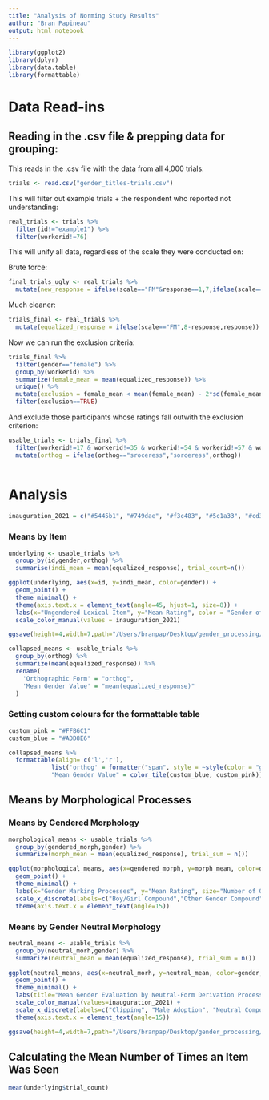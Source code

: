 ```yaml
---
title: "Analysis of Norming Study Results"
author: "Bran Papineau"
output: html_notebook
---
```


```r
library(ggplot2)
library(dplyr)
library(data.table)
library(formattable)
```

# Data Read-ins

## Reading in the .csv file & prepping data for grouping:


This reads in the .csv file with the data from all 4,000 trials:

```r
trials <- read.csv("gender_titles-trials.csv")
```

This will filter out example trials + the respondent who reported not understanding: 

```r
real_trials <- trials %>%
  filter(id!="example1") %>% 
  filter(workerid!=76)
```


This will unify all data, regardless of the scale they were conducted on:

Brute force:
```r
final_trials_ugly <- real_trials %>%
  mutate(new_response = ifelse(scale=="FM"&response==1,7,ifelse(scale=="FM"&response==2,6,ifelse(scale=="FM"&response==3,5, ifelse(scale=="FM"&response==5,3, ifelse(scale=="FM"&response==6,2, ifelse(scale=="FM"&response==7,1,ifelse(scale=="FM"&response==4,4,response))))))))
```

Much cleaner:
```r
trials_final <- real_trials %>% 
  mutate(equalized_response = ifelse(scale=="FM",8-response,response))
```

Now we can run the exclusion criteria:

```r
trials_final %>% 
  filter(gender=="female") %>% 
  group_by(workerid) %>%
  summarize(female_mean = mean(equalized_response)) %>%
  unique() %>% 
  mutate(exclusion = female_mean < mean(female_mean) - 2*sd(female_mean)) %>%
  filter(exclusion==TRUE)
```

And exclude those participants whose ratings fall outwith the exclusion criterion: 

```r
usable_trials <- trials_final %>%
  filter(workerid!=17 & workerid!=35 & workerid!=54 & workerid!=57 & workerid!=68 & workerid!=69 & workerid!=72 & workerid!=86 & workerid!=89 & workerid != 107 & workerid != 111) %>%
  mutate(orthog = ifelse(orthog=="sroceress","sorceress",orthog)) 
  
```


# Analysis

```r
inauguration_2021 = c("#5445b1", "#749dae", "#f3c483", "#5c1a33", "#cd3341","#f7dc6a")
```

### Means by Item

```r
underlying <- usable_trials %>%
  group_by(id,gender,orthog) %>%
  summarise(indi_mean = mean(equalized_response), trial_count=n())
```

```r
ggplot(underlying, aes(x=id, y=indi_mean, color=gender)) + 
  geom_point() + 
  theme_minimal() + 
  theme(axis.text.x = element_text(angle=45, hjust=1, size=8)) + 
  labs(x="Ungendered Lexical Item", y="Mean Rating", color = "Gender of Form", title="Mean Gender Rating by Ungendered Form and Gender Seen") + 
  scale_color_manual(values = inauguration_2021)
```
```r
ggsave(height=4,width=7,path="/Users/branpap/Desktop/gender_processing/talks_and_papers/qp_paper",filename="norming_values.png")
```


```r
collapsed_means <- usable_trials %>%
  group_by(orthog) %>%
  summarize(mean(equalized_response)) %>%
  rename(
    'Orthographic Form' = "orthog",
    'Mean Gender Value' = "mean(equalized_response)"
  )
```


### Setting custom colours for the formattable table

```r
custom_pink = "#FFB6C1"
custom_blue = "#ADD8E6"
```


```r
collapsed_means %>%
  formattable(align= c('l','r'),
            list('orthog' = formatter("span", style = ~style(color = "grey", font.weight="bold")),
            "Mean Gender Value" = color_tile(custom_blue, custom_pink)))
```

## Means by Morphological Processes

### Means by Gendered Morphology

```r
morphological_means <- usable_trials %>%
  group_by(gendered_morph,gender) %>% 
  summarize(morph_mean = mean(equalized_response), trial_sum = n())
```

```r
ggplot(morphological_means, aes(x=gendered_morph, y=morph_mean, color=gender, size=trial_sum)) + 
  geom_point() + 
  theme_minimal() + 
  labs(x="Gender Marking Processes", y="Mean Rating", size="Number of Observations", color="Gender") + 
  scale_x_discrete(labels=c("Boy/Girl Compound","Other Gender Compound","Man/Woman Compound","Suffix")) + 
  theme(axis.text.x = element_text(angle=15))
```

### Means by Gender Neutral Morphology

```r
neutral_means <- usable_trials %>%
  group_by(neutral_morh,gender) %>% 
  summarize(neutral_mean = mean(equalized_response), trial_sum = n())
```
```r
ggplot(neutral_means, aes(x=neutral_morh, y=neutral_mean, color=gender, size=trial_sum)) + 
  geom_point() + 
  theme_minimal() + 
  labs(title="Mean Gender Evaluation by Neutral-Form Derivation Process", x="Neutral Formation Process", y="Mean Rating", size="Number of Observations", color="Gender") + 
  scale_color_manual(values=inauguration_2021) + 
  scale_x_discrete(labels=c("Clipping", "Male Adoption", "Neutral Compound", "Person Compound", "Suppletion")) + 
  theme(axis.text.x = element_text(angle=15))
```

```r
ggsave(height=4,width=7,path="/Users/branpap/Desktop/gender_processing/talks_and_papers/qp_paper",filename="norming_deriv.png")
```

## Calculating the Mean Number of Times an Item Was Seen

```r
mean(underlying$trial_count)
```




